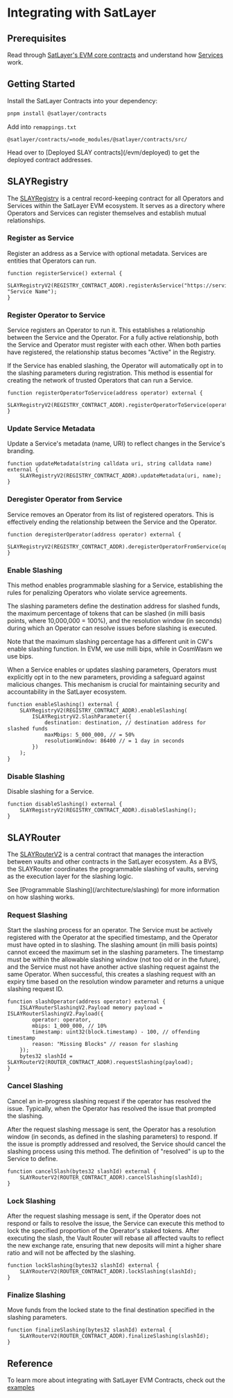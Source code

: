 
# Integrating with SatLayer

## Prerequisites
Read through [SatLayer's EVM core contracts](/evm/contracts) and understand how [Services](/architecture/services) work.

## Getting Started

Install the SatLayer Contracts into your dependency:

```sh filename="install contracts" copy
pnpm install @satlayer/contracts
```
Add into `remappings.txt`

```text filename="remappings.txt" copy
@satlayer/contracts/=node_modules/@satlayer/contracts/src/
```

<Callout type="info">
    Head over to [Deployed SLAY contracts](/evm/deployed) to get the deployed contract addresses.
</Callout>

## SLAYRegistry

The [SLAYRegistry](/evm/contracts/ISLAYRegistryV2.sol) is a central record-keeping contract for all Operators and Services within the SatLayer EVM ecosystem.
It serves as a directory where Operators and Services can register themselves and establish mutual relationships.

### Register as Service

Register an address as a Service with optional metadata.
Services are entities that Operators can run.

```solidity filename="MyBVSService.sol" copy
function registerService() external {
    SLAYRegistryV2(REGISTRY_CONTRACT_ADDR).registerAsService("https://service.example.com", "Service Name");
}
```

### Register Operator to Service

Service registers an Operator to run it.
This establishes a relationship between the Service and the Operator.
For a fully active relationship, both the Service and Operator must register with each other.
When both parties have registered, the relationship status becomes "Active" in the Registry.

If the Service has enabled slashing,
the Operator will automatically opt in to the slashing parameters during registration.
This method is essential for creating the network of trusted Operators that can run a Service.

```solidity filename="MyBVSService.sol" copy
function registerOperatorToService(address operator) external {
    SLAYRegistryV2(REGISTRY_CONTRACT_ADDR).registerOperatorToService(operator);
}
```

### Update Service Metadata

Update a Service's metadata (name, URI) to reflect changes in the Service's branding.

```solidity filename="MyBVSService.sol" copy
function updateMetadata(string calldata uri, string calldata name) external {
    SLAYRegistryV2(REGISTRY_CONTRACT_ADDR).updateMetadata(uri, name);
}
```

### Deregister Operator from Service

Service removes an Operator from its list of registered operators.
This is effectively ending the relationship between the Service and the Operator.

```solidity filename="MyBVSService.sol" copy
function deregisterOperator(address operator) external {
    SLAYRegistryV2(REGISTRY_CONTRACT_ADDR).deregisterOperatorFromService(operator);
}
```

### Enable Slashing

This method enables programmable slashing for a Service,
establishing the rules for penalizing Operators who violate service agreements.

The slashing parameters define the destination address for slashed funds,
the maximum percentage of tokens that can be slashed (in milli basis points, where 10,000,000 = 100%),
and the resolution window (in seconds) during which an Operator can resolve issues before slashing is executed.

<Callout type="warning">
  Note that the maximum slashing percentage has a different unit in CW's enable slashing function. In EVM, we use milli bips, while in CosmWasm we use bips.
</Callout>

When a Service enables or updates slashing parameters, Operators must explicitly opt in to the new parameters,
providing a safeguard against malicious changes.
This mechanism is crucial for maintaining security and accountability in the SatLayer ecosystem.

```solidity filename="MyBVSService.sol" copy
function enableSlashing() external {
    SLAYRegistryV2(REGISTRY_CONTRACT_ADDR).enableSlashing(
        ISLAYRegistryV2.SlashParameter({
            destination: destination, // destination address for slashed funds
            maxMbips: 5_000_000, // = 50%
            resolutionWindow: 86400 // = 1 day in seconds
        })
    );
}
```

### Disable Slashing

Disable slashing for a Service.

```solidity filename="MyBVSService.sol" copy
function disableSlashing() external {
    SLAYRegistryV2(REGISTRY_CONTRACT_ADDR).disableSlashing();
}
```

## SLAYRouter

The [SLAYRouterV2](/evm/contracts/ISLAYRouterV2.sol) is a central contract
that manages the interaction between vaults and other contracts in the SatLayer ecosystem.
As a BVS,
the SLAYRouter coordinates the programmable slashing of vaults,
serving as the execution layer for the slashing logic.

<Callout type="info">
  See [Programmable Slashing](/architecture/slashing) for more information on how slashing works.
</Callout>

### Request Slashing

Start the slashing process for an operator.
The Service must be actively registered with the Operator at the specified timestamp,
and the Operator must have opted in to slashing.
The slashing amount (in milli basis points) cannot exceed the maximum set in the slashing parameters.
The timestamp must be within the allowable slashing window (not too old or in the future),
and the Service must not have another active slashing request against the same Operator.
When successful,
this creates a slashing request with an expiry time based on the resolution window parameter
and returns a unique slashing request ID.

```solidity filename="MyBVSService.sol" copy
function slashOperator(address operator) external {
    ISLAYRouterSlashingV2.Payload memory payload = ISLAYRouterSlashingV2.Payload({
        operator: operator,
        mbips: 1_000_000, // 10%
        timestamp: uint32(block.timestamp) - 100, // offending timestamp
        reason: "Missing Blocks" // reason for slashing
    });
    bytes32 slashId = SLAYRouterV2(ROUTER_CONTRACT_ADDR).requestSlashing(payload);
}
```

### Cancel Slashing

Cancel an in-progress slashing request if the operator has resolved the issue.
Typically, when the Operator has resolved the issue that prompted the slashing.

After the request slashing message is sent,
the Operator has a resolution window (in seconds, as defined in the slashing parameters) to respond.
If the issue is promptly addressed and resolved,
the Service should cancel the slashing process using this method.
The definition of "resolved" is up to the Service to define.

```solidity filename="MyBVSService.sol" copy
function cancelSlash(bytes32 slashId) external {
    SLAYRouterV2(ROUTER_CONTRACT_ADDR).cancelSlashing(slashId);
}
```

### Lock Slashing

After the request slashing message is sent, if the Operator does not respond or fails to resolve the issue,
the Service can execute this method to lock the specified proportion of the Operator's staked tokens.
After executing the slash, the Vault Router will rebase all affected vaults to reflect the new exchange rate,
ensuring that new deposits will mint a higher share ratio and will not be affected by the slashing.

```solidity filename="MyBVSService.sol" copy
function lockSlashing(bytes32 slashId) external {
    SLAYRouterV2(ROUTER_CONTRACT_ADDR).lockSlashing(slashId);
}
```

### Finalize Slashing

Move funds from the locked state to the final destination specified in the slashing parameters.

```solidity filename="MyBVSService.sol" copy
function finalizeSlashing(bytes32 slashId) external {
    SLAYRouterV2(ROUTER_CONTRACT_ADDR).finalizeSlashing(slashId);
}
```

## Reference
To learn more about integrating with SatLayer EVM Contracts, check out the [examples](/evm/examples)


